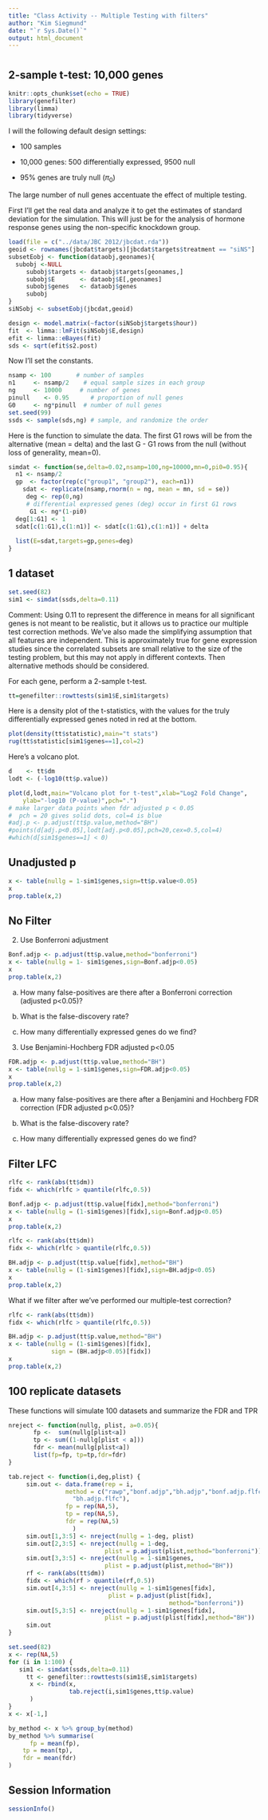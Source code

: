 ```yaml
---
title: "Class Activity -- Multiple Testing with filters"
author: "Kim Siegmund"
date: "`r Sys.Date()`"
output: html_document
---
```


# {.tabset}

## 2-sample t-test: 10,000 genes 

```r
knitr::opts_chunk$set(echo = TRUE)
library(genefilter)
library(limma)
library(tidyverse)
```

I will the following default design settings:   

* 100 samples

* 10,000 genes:  500 differentially expressed, 9500 null 

* 95\% genes are truly null ($\pi_0$)

The large number of null genes accentuate the effect of multiple testing.

First I'll get the real data and analyze it to get the estimates of standard deviation for the simulation. This will just be for the analysis of hormone response genes using the non-specific knockdown group.
```r
load(file = c("../data/JBC 2012/jbcdat.rda"))
geoid <- rownames(jbcdat$targets)[jbcdat$targets$treatment == "siNS"]
subsetEobj <- function(dataobj,geonames){
  subobj <-NULL
     subobj$targets <- dataobj$targets[geonames,]
     subobj$E       <- dataobj$E[,geonames]
     subobj$genes   <- dataobj$genes
     subobj
}
siNSobj <- subsetEobj(jbcdat,geoid)

design <- model.matrix(~factor(siNSobj$targets$hour))
fit  <- limma::lmFit(siNSobj$E,design)
efit <- limma::eBayes(fit)
sds <- sqrt(efit$s2.post)
```


Now I'll set the constants.

```r
nsamp <- 100       # number of samples
n1     <- nsamp/2    # equal sample sizes in each group
ng     <- 10000     # number of genes
pinull    <- 0.95      # proportion of null genes
G0     <- ng*pinull  # number of null genes
set.seed(99)
ssds <- sample(sds,ng) # sample, and randomize the order
```

Here is the function to simulate the data. The first G1 rows will be from the alternative (mean = delta) and the last G - G1 rows from the null (without loss of generality, mean=0).

```r
simdat <- function(se,delta=0.02,nsamp=100,ng=10000,mn=0,pi0=0.95){
  n1 <- nsamp/2   
  gp  <- factor(rep(c("group1", "group2"), each=n1))
    sdat <- replicate(nsamp,rnorm(n = ng, mean = mn, sd = se))
     deg <- rep(0,ng)
     # differential expressed genes (deg) occur in first G1 rows
      G1 <- ng*(1-pi0)
  deg[1:G1] <- 1
  sdat[c(1:G1),c(1:n1)] <- sdat[c(1:G1),c(1:n1)] + delta
    
  list(E=sdat,targets=gp,genes=deg)
}
```

## 1 dataset

```r
set.seed(82) 
sim1 <- simdat(ssds,delta=0.11)
```

Comment: Using 0.11 to represent the difference in means for all significant genes is not meant to be realistic, but it allows us to practice our multiple test correction methods. We've also made the simplifying assumption that all features are independent. This is approximately true for gene expression studies since the correlated subsets are small relative to the size of the testing problem, but this may not apply in different contexts. Then alternative methods should be considered.

For each gene, perform a 2-sample t-test. 

```r
tt=genefilter::rowttests(sim1$E,sim1$targets)
```

Here is a density plot of the t-statistics, with the values for the truly differentially expressed genes noted in red at the bottom.
```r
plot(density(tt$statistic),main="t stats")
rug(tt$statistic[sim1$genes==1],col=2)
```

Here's a volcano plot.
```r
d    <- tt$dm
lodt <- (-log10(tt$p.value))

plot(d,lodt,main="Volcano plot for t-test",xlab="Log2 Fold Change",
	ylab="-log10 (P-value)",pch=".")
# make larger data points when fdr adjusted p < 0.05
#  pch = 20 gives solid dots, col=4 is blue
#adj.p <- p.adjust(tt$p.value,method="BH")
#points(d[adj.p<0.05],lodt[adj.p<0.05],pch=20,cex=0.5,col=4)
#which(d[sim1$genes==1] < 0)
```


## Unadjusted p

```r
x <- table(nullg = 1-sim1$genes,sign=tt$p.value<0.05)
x
prop.table(x,2)
```

## No Filter

2. Use Bonferroni adjustment

```r
Bonf.adjp <- p.adjust(tt$p.value,method="bonferroni")
x <- table(nullg = 1- sim1$genes,sign=Bonf.adjp<0.05)
x
prop.table(x,2)
```

a. How many false-positives are there after a Bonferroni correction (adjusted p<0.05)?


b. What is the false-discovery rate?


c. How many differentially expressed genes do we find?



3. Use Benjamini-Hochberg FDR adjusted p<0.05

```r
FDR.adjp <- p.adjust(tt$p.value,method="BH")
x <- table(nullg = 1-sim1$genes,sign=FDR.adjp<0.05)
x
prop.table(x,2)
```


a. How many false-positives are there after a Benjamini and Hochberg FDR correction (FDR adjusted p<0.05)?


b. What is the false-discovery rate?


c. How many differentially expressed genes do we find?



## Filter LFC

```r
rlfc <- rank(abs(tt$dm))
fidx <- which(rlfc > quantile(rlfc,0.5))

Bonf.adjp <- p.adjust(tt$p.value[fidx],method="bonferroni")
x <- table(nullg = (1-sim1$genes)[fidx],sign=Bonf.adjp<0.05)
x
prop.table(x,2)
```

```r
rlfc <- rank(abs(tt$dm))
fidx <- which(rlfc > quantile(rlfc,0.5))

BH.adjp <- p.adjust(tt$p.value[fidx],method="BH")
x <- table(nullg = (1-sim1$genes)[fidx],sign=BH.adjp<0.05)
x
prop.table(x,2)
```


What if we filter after we've performed our multiple-test correction?
```r
rlfc <- rank(abs(tt$dm))
fidx <- which(rlfc > quantile(rlfc,0.5))

BH.adjp <- p.adjust(tt$p.value,method="BH")
x <- table(nullg = (1-sim1$genes)[fidx],
            sign = (BH.adjp<0.05)[fidx])
x
prop.table(x,2)
```

## 100 replicate datasets

These functions will simulate 100 datasets and summarize the FDR and TPR

```r
nreject <- function(nullg, plist, a=0.05){
       fp <-  sum(nullg[plist<a])
       tp <- sum((1-nullg[plist < a]))
       fdr <- mean(nullg[plist<a])
       list(fp=fp, tp=tp,fdr=fdr)
}

tab.reject <- function(i,deg,plist) {
     sim.out <- data.frame(rep = i,
                method = c("rawp","bonf.adjp","bh.adjp","bonf.adjp.flfc",
                  "bh.adjp.flfc"),
                fp = rep(NA,5),
                tp = rep(NA,5),
                fdr = rep(NA,5)
                  )
     sim.out[1,3:5] <- nreject(nullg = 1-deg, plist)
     sim.out[2,3:5] <- nreject(nullg = 1-deg, 
                           plist = p.adjust(plist,method="bonferroni"))
     sim.out[3,3:5] <- nreject(nullg = 1-sim1$genes, 
                           plist = p.adjust(plist,method="BH"))
     rf <- rank(abs(tt$dm))
     fidx <- which(rf > quantile(rf,0.5))
     sim.out[4,3:5] <- nreject(nullg = 1-sim1$genes[fidx], 
                            plist = p.adjust(plist[fidx],
                                             method="bonferroni"))
     sim.out[5,3:5] <- nreject(nullg = 1-sim1$genes[fidx], 
                           plist = p.adjust(plist[fidx],method="BH"))
     sim.out
}
```

```r
set.seed(82)
x <- rep(NA,5)
for (i in 1:100) {
   sim1 <- simdat(ssds,delta=0.11)
     tt <- genefilter::rowttests(sim1$E,sim1$targets)
      x <- rbind(x,
                 tab.reject(i,sim1$genes,tt$p.value)
      )
}
x <- x[-1,]
```

```r
by_method <- x %>% group_by(method)
by_method %>% summarise(
      fp = mean(fp),
    tp = mean(tp),
    fdr = mean(fdr)
)
```

## Session Information
```r
sessionInfo()
```
